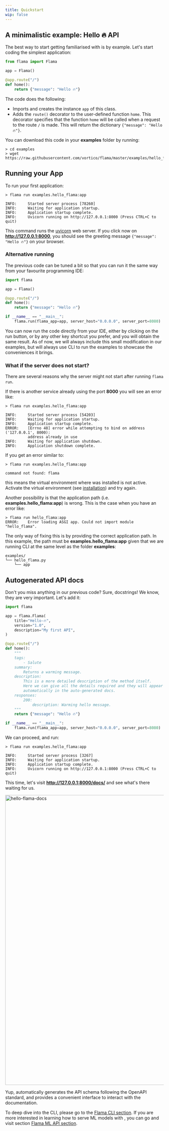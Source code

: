 ```yaml
---
title: Quickstart
wip: false
---
```


## A minimalistic example: Hello 🔥 API

The best way to start getting familiarised with <FlamaName /> is by example. Let's start coding the simplest
application:

```python
from flama import Flama

app = Flama()

@app.route("/")
def home():
    return {"message": "Hello 🔥"}
```

The code does the following:

- Imports <FlamaName /> and creates the instance `app` of this class.
- Adds the `route()` decorator to the user-defined function `home`. This decorator specifies that the function `home`
  will be called when a request to the route `/` is made. This will return the dictionary `{"message": "Hello 🔥"}`.

You can download this code in your **examples** folder by running:

```commandline
> cd examples
> wget https://raw.githubusercontent.com/vortico/flama/master/examples/hello_flama.py
```

## Running your App

To run your first <FlamaName /> application:

```commandline
> flama run examples.hello_flama:app

INFO:     Started server process [78260]
INFO:     Waiting for application startup.
INFO:     Application startup complete.
INFO:     Uvicorn running on http://127.0.0.1:8000 (Press CTRL+C to quit)
```

This command runs the [uvicorn](https://www.uvicorn.org/) web server. If you click now on **http://127.0.0.1:8000**, you
should see the greeting message `{"message": "Hello 🔥"}` on your browser.

### Alternative running

The previous code can be tuned a bit so that you can run it the same way from your favourite programming IDE:

```python
import flama

app = Flama()

@app.route("/")
def home():
    return {"message": "Hello 🔥"}

if __name__ == "__main__":
    flama.run(flama_app=app, server_host="0.0.0.0", server_port=8080)
```

You can now run the code directly from your IDE, either by clicking on the run button, or by any other key shortcut you
prefer, and you will obtain the same result. As of now, we will always include this small modification in our examples,
but will always use <FlamaName /> CLI to run the examples to showcase the conveniences it brings.

### What if the server does not start?

There are several reasons why the server might not start after running `flama run`.

If there is another service already using the port **8000** you will see an error like:

```commandline
> flama run examples.hello_flama:app

INFO:     Started server process [54203]
INFO:     Waiting for application startup.
INFO:     Application startup complete.
ERROR:    [Errno 48] error while attempting to bind on address ('127.0.0.1', 8000):
          address already in use
INFO:     Waiting for application shutdown.
INFO:     Application shutdown complete.
```

If you get an error similar to:

```commandline
> flama run examples.hello_flama:app

command not found: flama
```

this means the virtual environment where <FlamaName /> was installed is not active. Activate the virtual environment
(see [installation](/docs/getting-started/installation)) and try again.

Another possibility is that the application path (i.e. **examples.hello_flama:app**) is wrong. This is the case when you
have an error like:

```commandline
> flama run hello_flama:app
ERROR:    Error loading ASGI app. Could not import module "hello_flama".
```

The only way of fixing this is by providing the correct application path. In this example, the path must be
**examples.hello_flama:app** given that we are running <FlamaName /> CLI at the same level as the folder **examples**:

```commandline
examples/
└── hello_flama.py
    └── app
```

## Autogenerated API docs

Don't you miss anything in our previous code? Sure, docstrings! We know, they are very important. Let's add it:

```python
import flama

app = flama.Flama(
    title="Hello-🔥",
    version="1.0",
    description="My first API",
)

@app.route("/")
def home():
    """
    tags:
        - Salute
    summary:
        Returns a warming message.
    description:
        This is a more detailed description of the method itself.
        Here we can give all the details required and they will appear
        automatically in the auto-generated docs.
    responses:
        200:
            description: Warming hello message.
    """
    return {"message": "Hello 🔥"}

if __name__ == "__main__":
    flama.run(flama_app=app, server_host="0.0.0.0", server_port=8080)
```

We can proceed, and run:

```commandline
> flama run examples.hello_flama:app

INFO:     Started server process [3267]
INFO:     Waiting for application startup.
INFO:     Application startup complete.
INFO:     Uvicorn running on http://127.0.0.1:8000 (Press CTRL+C to quit)
```

This time, let's visit **http://127.0.0.1:8000/docs/** and see what's there waiting for us.

<Image src="/images/docs/docs-hello-flama-docs.png" alt="hello-flama-docs" width="1600" height="920" />

Yup, <FlamaName /> automatically generates the API schema following the OpenAPI standard, and provides a convenient
interface to interact with the documentation.

To deep dive into the <FlamaName/> CLI, please go to the [Flama CLI section](/docs/flama-cli/run). If you are more
interested in learning how to serve ML models with <FlamaName />, you can go and visit section
[Flama ML API section](/docs/machine-learning-api/packaging-models).
